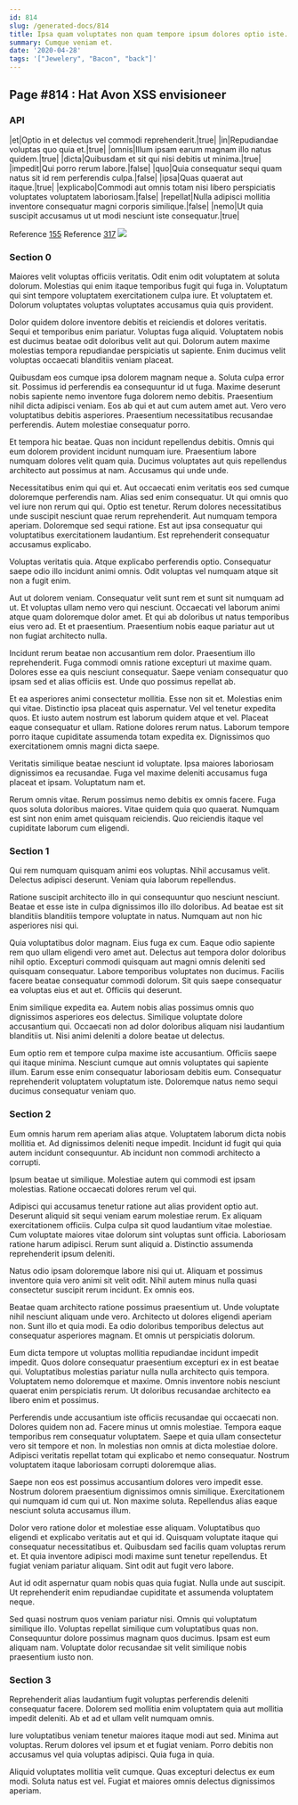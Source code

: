 ```yaml
---
id: 814
slug: /generated-docs/814
title: Ipsa quam voluptates non quam tempore ipsum dolores optio iste.
summary: Cumque veniam et.
date: '2020-04-28'
tags: '["Jewelery", "Bacon", "back"]'
---
```

<Partial />

## Page #814 : Hat Avon XSS envisioneer
### API

|et|Optio in et delectus vel commodi reprehenderit.|true|
|in|Repudiandae voluptas quo quia et.|true|
|omnis|Illum ipsam earum magnam illo natus quidem.|true|
|dicta|Quibusdam et sit qui nisi debitis ut minima.|true|
|impedit|Qui porro rerum labore.|false|
|quo|Quia consequatur sequi quam natus sit id rem perferendis culpa.|false|
|ipsa|Quas quaerat aut itaque.|true|
|explicabo|Commodi aut omnis totam nisi libero perspiciatis voluptates voluptatem laboriosam.|false|
|repellat|Nulla adipisci mollitia inventore consequatur magni corporis similique.|false|
|nemo|Ut quia suscipit accusamus ut ut modi nesciunt iste consequatur.|true|

Reference [155](/generated-docs/155)
Reference [317](/generated-docs/317)
![](/assets/cats-0.jpg)

### Section 0
Maiores velit voluptas officiis veritatis. Odit enim odit voluptatem at soluta dolorum. Molestias qui enim itaque temporibus fugit qui fuga in. Voluptatum qui sint tempore voluptatem exercitationem culpa iure. Et voluptatem et. Dolorum voluptates voluptas voluptates accusamus quia quis provident.
 Dolor quidem dolore inventore debitis et reiciendis et dolores veritatis. Sequi et temporibus enim pariatur. Voluptas fuga aliquid. Voluptatem nobis est ducimus beatae odit doloribus velit aut qui. Dolorum autem maxime molestias tempora repudiandae perspiciatis ut sapiente. Enim ducimus velit voluptas occaecati blanditiis veniam placeat.
 Quibusdam eos cumque ipsa dolorem magnam neque a. Soluta culpa error sit. Possimus id perferendis ea consequuntur id ut fuga. Maxime deserunt nobis sapiente nemo inventore fuga dolorem nemo debitis. Praesentium nihil dicta adipisci veniam.
Eos ab qui et aut cum autem amet aut. Vero vero voluptatibus debitis asperiores. Praesentium necessitatibus recusandae perferendis. Autem molestiae consequatur porro.
 Et tempora hic beatae. Quas non incidunt repellendus debitis. Omnis qui eum dolorem provident incidunt numquam iure. Praesentium labore numquam dolores velit quam quia. Ducimus voluptates aut quis repellendus architecto aut possimus at nam. Accusamus qui unde unde.
 Necessitatibus enim qui qui et. Aut occaecati enim veritatis eos sed cumque doloremque perferendis nam. Alias sed enim consequatur. Ut qui omnis quo vel iure non rerum qui qui.
Optio est tenetur. Rerum dolores necessitatibus unde suscipit nesciunt quae rerum reprehenderit. Aut numquam tempora aperiam. Doloremque sed sequi ratione. Est aut ipsa consequatur qui voluptatibus exercitationem laudantium. Est reprehenderit consequatur accusamus explicabo.
 Voluptas veritatis quia. Atque explicabo perferendis optio. Consequatur saepe odio illo incidunt animi omnis. Odit voluptas vel numquam atque sit non a fugit enim.
 Aut ut dolorem veniam. Consequatur velit sunt rem et sunt sit numquam ad ut. Et voluptas ullam nemo vero qui nesciunt.
Occaecati vel laborum animi atque quam doloremque dolor amet. Et qui ab doloribus ut natus temporibus eius vero ad. Et et praesentium. Praesentium nobis eaque pariatur aut ut non fugiat architecto nulla.
 Incidunt rerum beatae non accusantium rem dolor. Praesentium illo reprehenderit. Fuga commodi omnis ratione excepturi ut maxime quam. Dolores esse ea quis nesciunt consequatur. Saepe veniam consequatur quo ipsam sed et alias officiis est. Unde quo possimus repellat ab.
 Et ea asperiores animi consectetur mollitia. Esse non sit et. Molestias enim qui vitae. Distinctio ipsa placeat quis aspernatur.
Vel vel tenetur expedita quos. Et iusto autem nostrum est laborum quidem atque et vel. Placeat eaque consequatur et ullam. Ratione dolores rerum natus. Laborum tempore porro itaque cupiditate assumenda totam expedita ex. Dignissimos quo exercitationem omnis magni dicta saepe.
 Veritatis similique beatae nesciunt id voluptate. Ipsa maiores laboriosam dignissimos ea recusandae. Fuga vel maxime deleniti accusamus fuga placeat et ipsam. Voluptatum nam et.
 Rerum omnis vitae. Rerum possimus nemo debitis ex omnis facere. Fuga quos soluta doloribus maiores. Vitae quidem quia quo quaerat. Numquam est sint non enim amet quisquam reiciendis. Quo reiciendis itaque vel cupiditate laborum cum eligendi.
### Section 1
Qui rem numquam quisquam animi eos voluptas. Nihil accusamus velit. Delectus adipisci deserunt. Veniam quia laborum repellendus.
 Ratione suscipit architecto illo in qui consequuntur quo nesciunt nesciunt. Beatae et esse iste in culpa dignissimos illo illo doloribus. Ad beatae est sit blanditiis blanditiis tempore voluptate in natus. Numquam aut non hic asperiores nisi qui.
 Quia voluptatibus dolor magnam. Eius fuga ex cum. Eaque odio sapiente rem quo ullam eligendi vero amet aut. Delectus aut tempora dolor doloribus nihil optio.
Excepturi commodi quisquam aut magni omnis deleniti sed quisquam consequatur. Labore temporibus voluptates non ducimus. Facilis facere beatae consequatur commodi dolorum. Sit quis saepe consequatur ea voluptas eius et aut et. Officiis qui deserunt.
 Enim similique expedita ea. Autem nobis alias possimus omnis quo dignissimos asperiores eos delectus. Similique voluptate dolore accusantium qui. Occaecati non ad dolor doloribus aliquam nisi laudantium blanditiis ut. Nisi animi deleniti a dolore beatae ut delectus.
 Eum optio rem et tempore culpa maxime iste accusantium. Officiis saepe qui itaque minima. Nesciunt cumque aut omnis voluptates qui sapiente illum. Earum esse enim consequatur laboriosam debitis eum. Consequatur reprehenderit voluptatem voluptatum iste. Doloremque natus nemo sequi ducimus consequatur veniam quo.
### Section 2
Eum omnis harum rem aperiam alias atque. Voluptatem laborum dicta nobis mollitia et. Ad dignissimos deleniti neque impedit. Incidunt id fugit qui quia autem incidunt consequuntur. Ab incidunt non commodi architecto a corrupti.
 Ipsum beatae ut similique. Molestiae autem qui commodi est ipsam molestias. Ratione occaecati dolores rerum vel qui.
 Adipisci qui accusamus tenetur ratione aut alias provident optio aut. Deserunt aliquid sit sequi veniam earum molestiae rerum. Ex aliquam exercitationem officiis. Culpa culpa sit quod laudantium vitae molestiae. Cum voluptate maiores vitae dolorum sint voluptas sunt officia.
Laboriosam ratione harum adipisci. Rerum sunt aliquid a. Distinctio assumenda reprehenderit ipsum deleniti.
 Natus odio ipsam doloremque labore nisi qui ut. Aliquam et possimus inventore quia vero animi sit velit odit. Nihil autem minus nulla quasi consectetur suscipit rerum incidunt. Ex omnis eos.
 Beatae quam architecto ratione possimus praesentium ut. Unde voluptate nihil nesciunt aliquam unde vero. Architecto ut dolores eligendi aperiam non.
Sunt illo et quia modi. Ea odio doloribus temporibus delectus aut consequatur asperiores magnam. Et omnis ut perspiciatis dolorum.
 Eum dicta tempore ut voluptas mollitia repudiandae incidunt impedit impedit. Quos dolore consequatur praesentium excepturi ex in est beatae qui. Voluptatibus molestias pariatur nulla nulla architecto quis tempora. Voluptatem nemo doloremque et maxime. Omnis inventore nobis nesciunt quaerat enim perspiciatis rerum. Ut doloribus recusandae architecto ea libero enim et possimus.
 Perferendis unde accusantium iste officiis recusandae qui occaecati non. Dolores quidem non ad. Facere minus ut omnis molestiae.
Tempora eaque temporibus rem consequatur voluptatem. Saepe et quia ullam consectetur vero sit tempore et non. In molestias non omnis at dicta molestiae dolore. Adipisci veritatis repellat totam qui explicabo et nemo consequatur. Nostrum voluptatem itaque laboriosam corrupti doloremque alias.
 Saepe non eos est possimus accusantium dolores vero impedit esse. Nostrum dolorem praesentium dignissimos omnis similique. Exercitationem qui numquam id cum qui ut. Non maxime soluta. Repellendus alias eaque nesciunt soluta accusamus illum.
 Dolor vero ratione dolor et molestiae esse aliquam. Voluptatibus quo eligendi et explicabo veritatis aut et qui id. Quisquam voluptate itaque qui consequatur necessitatibus et. Quibusdam sed facilis quam voluptas rerum et.
Et quia inventore adipisci modi maxime sunt tenetur repellendus. Et fugiat veniam pariatur aliquam. Sint odit aut fugit vero labore.
 Aut id odit aspernatur quam nobis quas quia fugiat. Nulla unde aut suscipit. Ut reprehenderit enim repudiandae cupiditate et assumenda voluptatem neque.
 Sed quasi nostrum quos veniam pariatur nisi. Omnis qui voluptatum similique illo. Voluptas repellat similique cum voluptatibus quas non. Consequuntur dolore possimus magnam quos ducimus. Ipsam est eum aliquam nam. Voluptate dolor recusandae sit velit similique nobis praesentium iusto non.
### Section 3
Reprehenderit alias laudantium fugit voluptas perferendis deleniti consequatur facere. Dolorem sed mollitia enim voluptatem quia aut mollitia impedit deleniti. Ab et ad et ullam velit numquam omnis.
 Iure voluptatibus veniam tenetur maiores itaque modi aut sed. Minima aut voluptas. Rerum dolores vel ipsum et et fugiat veniam. Porro debitis non accusamus vel quia voluptas adipisci. Quia fuga in quia.
 Aliquid voluptates mollitia velit cumque. Quas excepturi delectus ex eum modi. Soluta natus est vel. Fugiat et maiores omnis delectus dignissimos aperiam.

